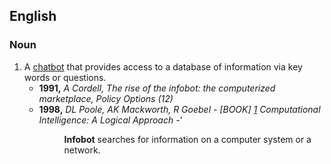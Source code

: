 ==English==

===Noun===
{{en-noun}}

# A [[chatbot]] that provides access to a database of information via key words or questions.
#* '''1991,''' ''A Cordell, The rise of the infobot: the computerized marketplace, Policy Options (12)''
#* '''1998,''' ''DL Poole, AK Mackworth, R Goebel - [BOOK] [http://portal.acm.org/citation.cfm?id=275594] Computational Intelligence: A Logical Approach - '''
#*:'''Infobot''' searches for information on a computer system or a network.